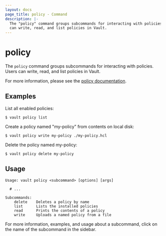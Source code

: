 ```yaml
---
layout: docs
page_title: policy - Command
description: |-
  The "policy" command groups subcommands for interacting with policies. Users
  can write, read, and list policies in Vault.
---
```


# policy

The `policy` command groups subcommands for interacting with policies. Users can
write, read, and list policies in Vault.

For more information, please see the [policy
documentation](/vault/docs/concepts/policies).

## Examples

List all enabled policies:

```shell-session
$ vault policy list
```

Create a policy named "my-policy" from contents on local disk:

```shell-session
$ vault policy write my-policy ./my-policy.hcl
```

Delete the policy named my-policy:

```shell-session
$ vault policy delete my-policy
```

## Usage

```text
Usage: vault policy <subcommand> [options] [args]

  # ...

Subcommands:
    delete    Deletes a policy by name
    list      Lists the installed policies
    read      Prints the contents of a policy
    write     Uploads a named policy from a file
```

For more information, examples, and usage about a subcommand, click on the name
of the subcommand in the sidebar.
